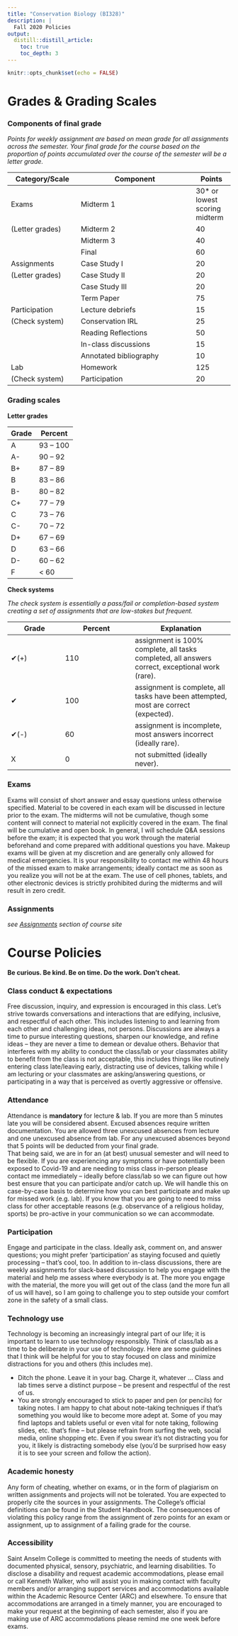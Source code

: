 ```yaml
---
title: "Conservation Biology (BI328)"
description: | 
  Fall 2020 Policies
output:
  distill::distill_article:
    toc: true
    toc_depth: 3
---
```


```r

knitr::opts_chunk$set(echo = FALSE)

```

# Grades & Grading Scales

### Components of final grade

*Points for weekly assignment are based on mean grade for all assignments across the semester. Your final grade for the course based on the proportion of points accumulated over the course of the semester will be a letter grade.*

::: l-body

|Category/Scale | Component              | Points |
|---------------|------------------------|--------|
| Exams	        | Midterm 1	             | 30* or lowest scoring midterm
|(Letter grades)| Midterm 2	             | 40
|	              | Midterm 3	             | 40
|	              | Final	                 | 60
| Assignments	  | Case Study I	         | 20
|(Letter grades)|	Case Study II	         | 20
|	              | Case Study III         | 20
|	              | Term Paper	           | 75
| Participation	| Lecture debriefs       | 15
| (Check system)|	Conservation IRL       | 25
|	              | Reading Reflections	   | 50
|	              | In-class discussions   | 15
|	              | Annotated bibliography | 10
| Lab	          | Homework	             | 125
| (Check system)|	Participation	         | 20

:::


### Grading scales

**Letter grades**

::: l-body

| Grade |	Percent |
|-------|---------|
|A      |	93 – 100
|A-	    | 90 – 92
|B+	    | 87 – 89 
|B	    | 83 – 86 
|B-	    | 80 – 82 
|C+	    | 77 – 79 
|C	    | 73 – 76 
|C-	    | 70 – 72 
|D+	    | 67 – 69 
|D	    | 63 – 66 
|D-	    | 60 – 62 
|F	     | < 60

:::

**Check systems**

*The check system is essentially a pass/fail or completion-based system creating a set of assignments that are low-stakes but frequent.*


::: l-body

| Grade |	Percent | Explanation |
|-------|---------|-------------|
|✔(+)	  | 110     | assignment is 100% complete, all tasks completed, all answers correct, exceptional work (rare).
|✔	    | 100     | assignment is complete, all tasks have been attempted, most are correct (expected).
|✔(-)	  | 60      | assignment is incomplete, most answers incorrect (ideally rare).
|X      | 0       | not submitted (ideally never).

:::

### Exams

Exams will consist of short answer and essay questions unless otherwise specified. Material to be covered in each exam will be discussed in lecture prior to the exam. The midterms will not be cumulative, though some content will connect to material not explicitly covered in the exam. The final will be cumulative and open book. In general, I will schedule Q&A sessions before the exam; it is expected that you work through the material beforehand and come prepared with additional questions you have. Makeup exams will be given at my discretion and are generally only allowed for medical emergencies. It is your responsibility to contact me within 48 hours of the missed exam to make arrangements; ideally contact me as soon as you realize you will not be at the exam. The use of cell phones, tablets, and other electronic devices is strictly prohibited during the midterms and will result in zero credit.


### Assignments

*see [Assignments](https://bi328.netlify.app/assignments.html) section of course site*


# Course Policies

**Be curious. Be kind. Be on time. Do the work. Don’t cheat.**


### Class conduct & expectations

Free discussion, inquiry, and expression is encouraged in this class. Let’s strive towards conversations and interactions that are edifying, inclusive, and respectful of each other. This includes listening to and learning from each other and challenging ideas, not persons. Discussions are always a time to pursue interesting questions, sharpen our knowledge, and refine ideas – they are never a time to demean or devalue others. Behavior that interferes with my ability to conduct the class/lab or your classmates ability to benefit from the class is not acceptable, this includes things like routinely entering class late/leaving early, distracting use of devices, talking while I am lecturing or your classmates are asking/answering questions, or participating in a way that is perceived as overtly aggressive or offensive.


### Attendance

Attendance is **mandatory** for lecture & lab. If you are more than 5 minutes late you will be considered absent. Excused absences require written documentation. You are allowed three unexcused absences from lecture and one unexcused absence from lab. For any unexcused absences beyond that 5 points will be deducted from your final grade.  
That being said, we are in for an (at best) unusual semester and will need to be flexible. If you are experiencing any symptoms or have potentially been exposed to Covid-19 and are needing to miss class in-person please contact me immediately – ideally before class/lab so we can figure out how best ensure that you can participate and/or catch up. We will handle this on case-by-case basis to determine how you can best participate and make up for missed work (e.g. lab). If you know that you are going to need to miss class for other acceptable reasons (e.g. observance of a religious holiday, sports) be pro-active in your communication so we can accommodate.


### Participation

Engage and participate in the class. Ideally ask, comment on, and answer questions; you might prefer ‘participation’ as staying focused and quietly processing – that’s cool, too. In addition to in-class discussions, there are weekly assignments for slack-based discussion to help you engage with the material and help me assess where everybody is at. The more you engage with the material, the more you will get out of the class (and the more fun all of us will have), so I am going to challenge you to step outside your comfort zone in the safety of a small class.


### Technology use

Technology is becoming an increasingly integral part of our life; it is important to learn to use technology responsibly. Think of class/lab as a time to be deliberate in your use of technology. Here are some guidelines that I think will be helpful for you to stay focused on class and minimize distractions for you and others (this includes me). 

* Ditch the phone. Leave it in your bag. Charge it, whatever … Class and lab times serve a distinct purpose – be present and respectful of the rest of us.
* You are strongly encouraged to stick to paper and pen (or pencils) for taking notes. I am happy to chat about note-taking techniques if that’s something you would like to become more adept at. Some of you may find laptops and tablets useful or even vital for note taking, following slides, etc. that’s fine – but please refrain from surfing the web, social media, online shopping etc. Even if you swear it’s not distracting you for you, it likely is distracting somebody else (you’d be surprised how easy it is to see your screen and follow the action). 


### Academic honesty

Any form of cheating, whether on exams, or in the form of plagiarism on written assignments and projects will not be tolerated. You are expected to properly cite the sources in your assignments. The College’s official definitions can be found in the Student Handbook. The consequences of violating this policy range from the assignment of zero points for an exam or assignment, up to assignment of a failing grade for the course.


### Accessibility

Saint Anselm College is committed to meeting the needs of students with documented physical, sensory, psychiatric, and learning disabilities. To disclose a disability and request academic accommodations, please email or call Kenneth Walker, who will assist you in making contact with faculty members and/or arranging support services and accommodations available within the Academic Resource Center (ARC) and elsewhere. To ensure that accommodations are arranged in a timely manner, you are encouraged to make your request at the beginning of each semester, also if you are making use of ARC accommodations please remind me one week before exams.
